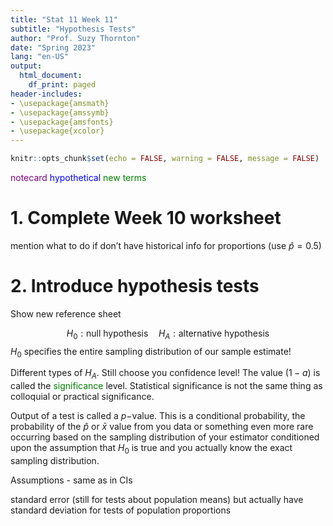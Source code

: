 ```yaml
---
title: "Stat 11 Week 11"
subtitle: "Hypothesis Tests" 
author: "Prof. Suzy Thornton"
date: "Spring 2023"
lang: "en-US"
output:
  html_document:
    df_print: paged
header-includes:
- \usepackage{amsmath}
- \usepackage{amssymb}
- \usepackage{amsfonts}
- \usepackage{xcolor}
---
```


```r
knitr::opts_chunk$set(echo = FALSE, warning = FALSE, message = FALSE)
```


<span style="color:purple">notecard</span>
<span style="color:blue">hypothetical</span>
<span style="color:green">new terms</span>


# 1. Complete Week 10 worksheet 

mention what to do if don't have historical info for proportions (use $\hat{p}=0.5$)

# 2. Introduce hypothesis tests 

Show new reference sheet 

$$H_0: \text{null hypothesis} \quad H_A: \text{alternative hypothesis}$$ 
$H_0$ specifies the entire sampling distribution of our sample estimate! 

Different types of $H_A$. Still choose you confidence level! The value $(1-a)$ is called the <span style="color:green">significance</span> level. Statistical significance is not the same thing as colloquial or practical significance. 


Output of a test is called a $p-$value. This is a conditional probability, the probability of the $\hat{p}$ or $\bar{x}$ value from you data or something even more rare occurring based on the sampling distribution of your estimator conditioned upon the assumption that $H_0$ is true and you actually know the exact sampling distribution. 

Assumptions - same as in CIs 

standard error (still for tests about population means) but actually have standard deviation for tests of population proportions




